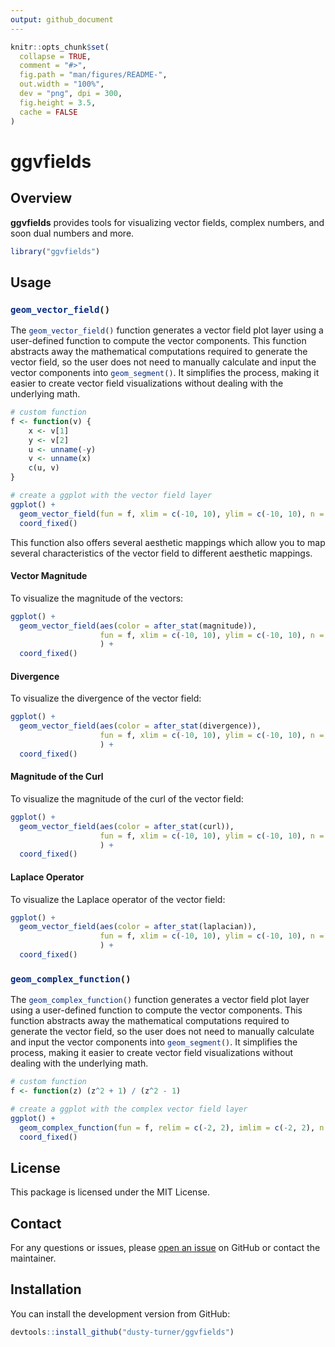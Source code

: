 ```yaml
---
output: github_document
---
```


<!-- README.md is generated from README.Rmd. Please edit that file -->

```r
knitr::opts_chunk$set(
  collapse = TRUE,
  comment = "#>",
  fig.path = "man/figures/README-",
  out.width = "100%",
  dev = "png", dpi = 300,
  fig.height = 3.5, 
  cache = FALSE
)
```

# **ggvfields**

## Overview

**ggvfields** provides tools for visualizing vector fields, complex numbers, and soon dual numbers and more. 

```r
library("ggvfields")
```

## Usage

### `geom_vector_field()`{.R}

The `geom_vector_field()`{.R} function generates a vector field plot layer using a user-defined function to compute the vector components. This function abstracts away the mathematical computations required to generate the vector field, so the user does not need to manually calculate and input the vector components into `geom_segment()`{.R}. It simplifies the process, making it easier to create vector field visualizations without dealing with the underlying math.

```r
# custom function
f <- function(v) {
    x <- v[1]
    y <- v[2]
    u <- unname(-y)
    v <- unname(x)
    c(u, v)
}

# create a ggplot with the vector field layer
ggplot() +
  geom_vector_field(fun = f, xlim = c(-10, 10), ylim = c(-10, 10), n = 20, center = TRUE, normalize = TRUE) +
  coord_fixed()
```

This function also offers several aesthetic mappings which allow you to map several characteristics of the vector field to different aesthetic mappings.

#### Vector Magnitude

To visualize the magnitude of the vectors:

```r
ggplot() +
  geom_vector_field(aes(color = after_stat(magnitude)),
                    fun = f, xlim = c(-10, 10), ylim = c(-10, 10), n = 21, center = TRUE, normalize = TRUE
                    ) +
  coord_fixed()
```

#### Divergence

To visualize the divergence of the vector field:

```r
ggplot() +
  geom_vector_field(aes(color = after_stat(divergence)), 
                    fun = f, xlim = c(-10, 10), ylim = c(-10, 10), n = 21, center = TRUE, normalize = TRUE
                    ) +
  coord_fixed()
```

#### Magnitude of the Curl

To visualize the magnitude of the curl of the vector field:

```r
ggplot() +
  geom_vector_field(aes(color = after_stat(curl)), 
                    fun = f, xlim = c(-10, 10), ylim = c(-10, 10), n = 21, center = TRUE, normalize = TRUE 
                    ) +
  coord_fixed()
```

#### Laplace Operator

To visualize the Laplace operator of the vector field:

```r
ggplot() +
  geom_vector_field(aes(color = after_stat(laplacian)), 
                    fun = f, xlim = c(-10, 10), ylim = c(-10, 10), n = 21, center = TRUE, normalize = TRUE 
                    ) +
  coord_fixed()
```


### `geom_complex_function()`{.R}

The `geom_complex_function()`{.R} function generates a vector field plot layer using a user-defined function to compute the vector components. This function abstracts away the mathematical computations required to generate the vector field, so the user does not need to manually calculate and input the vector components into `geom_segment()`{.R}. It simplifies the process, making it easier to create vector field visualizations without dealing with the underlying math.

```r
# custom function
f <- function(z) (z^2 + 1) / (z^2 - 1)

# create a ggplot with the complex vector field layer
ggplot() +
  geom_complex_function(fun = f, relim = c(-2, 2), imlim = c(-2, 2), n = 100) +
  coord_fixed()
```


## License

This package is licensed under the MIT License.


## Contact

For any questions or issues, please [open an issue](https://github.com/dusty-turner/ggvfields/issues/new) on GitHub or contact the maintainer.


## Installation


You can install the development version from GitHub:

```r
devtools::install_github("dusty-turner/ggvfields")
```
